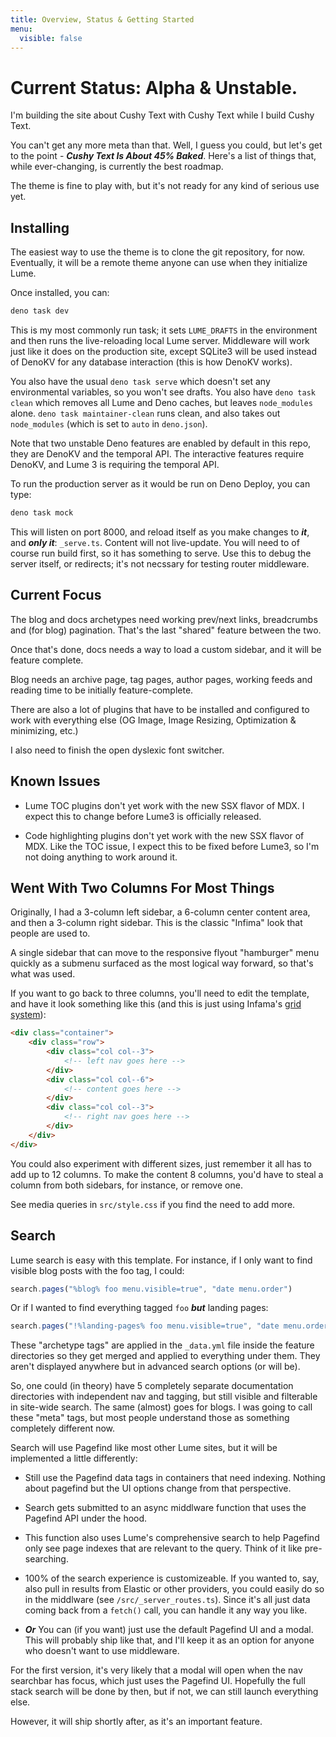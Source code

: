 ```yaml
---
title: Overview, Status & Getting Started
menu:
  visible: false
---
```


# Current Status: <span class="text--danger">Alpha & Unstable.</span>

I'm building the site about Cushy Text with Cushy Text while I build Cushy Text.

You can't get any more meta than that. Well, I guess you could, but let's get to
the point - ***Cushy Text Is About 45% Baked***. Here's a list of things that, 
while ever-changing, is currently the best roadmap.

The theme is fine to play with, but it's not ready for any kind of serious 
use yet.

## Installing 

The easiest way to use the theme is to clone the git repository, for now. Eventually, 
it will be a remote theme anyone can use when they initialize Lume.

Once installed, you can:

```bash
deno task dev
```

This is my most commonly run task; it sets `LUME_DRAFTS` in the environment and then
runs the live-reloading local Lume server. Middleware will work just like it does on
the production site, except SQLite3 will be used instead of DenoKV for any database
interaction (this is how DenoKV works).

You also have the usual `deno task serve` which doesn't set any environmental variables,
so you won't see drafts. You also have `deno task clean` which removes all Lume and Deno
caches, but leaves `node_modules` alone. `deno task maintainer-clean` runs clean, and 
also takes out `node_modules` (which is set to `auto` in `deno.json`).

Note that two unstable Deno features are enabled by default in this repo, they are 
DenoKV and the temporal API. The interactive features require DenoKV, and Lume 3 is 
requiring the temporal API.

To run the production server as it would be run on Deno Deploy, you can type:

```bash
deno task mock
```

This will listen on port 8000, and reload itself as you make changes to ***it***, 
and ***only it***: `_serve.ts`. Content will not live-update. You will need to 
of course run build first, so it has something to serve. Use this to debug the server
itself, or redirects; it's not necssary for testing router middleware.

## Current Focus

The blog and docs archetypes need working prev/next links, breadcrumbs 
and (for blog) pagination. That's the last "shared" feature between the
two.

Once that's done, docs needs a way to load a custom sidebar, and it will
be feature complete.

Blog needs an archive page, tag pages, author pages, working feeds
and reading time to be initially feature-complete.

There are also a lot of plugins that have to be installed and configured
to work with everything else (OG Image, Image Resizing, Optimization & 
minimizing, etc.)

I also need to finish the open dyslexic font switcher.

## Known Issues

 - Lume TOC plugins don't yet work with the new SSX flavor of MDX. I expect
   this to change before Lume3 is officially released.

 - Code highlighting plugins don't yet work with the new SSX flavor of MDX. Like
   the TOC issue, I expect this to be fixed before Lume3, so I'm not doing anything
   to work around it.

## Went With Two Columns For Most Things

Originally, I had a 3-column left sidebar, a 6-column center content 
area, and then a 3-column right sidebar. This is the classic "Infima"
look that people are used to.

A single sidebar that can move to the responsive flyout "hamburger"
menu quickly as a submenu surfaced as the most logical way forward, 
so that's what was used.

If you want to go back to three columns, you'll need to edit the 
template, and have it look something like this (and this is just
using Infama's [grid system](https://infima.dev/docs/layout/grid)):

```html
<div class="container">
    <div class="row">
        <div class="col col--3">
            <!-- left nav goes here -->
        </div>
        <div class="col col--6">
            <!-- content goes here -->
        </div>
        <div class="col col--3">
            <!-- right nav goes here -->
        </div>
    </div>
</div>
```

You could also experiment with different sizes, just remember it
all has to add up to 12 columns. To make the content 8 columns, you'd
have to steal a column from both sidebars, for instance, or remove one.

See media queries in `src/style.css` if you find the need to add more. 

## Search 

Lume search is easy with this template. For instance, if I only want to
find visible blog posts with the foo tag, I could:

```js
search.pages("%blog% foo menu.visible=true", "date menu.order")
```

Or if I wanted to find everything tagged `foo` ***but*** landing pages:

```js
search.pages("!%landing-pages% foo menu.visible=true", "date menu.order")
```

These "archetype tags" are applied in the `_data.yml` file inside the feature
directories so they get merged and applied to everything under them. They 
aren't displayed anywhere but in advanced search options (or will be).

So, one could (in theory) have 5 completely separate documentation directories
with independent nav and tagging, but still visible and filterable in site-wide
search. The same (almost) goes for blogs. I was going to call these "meta" tags, 
but most people understand those as something completely different now.

Search will use Pagefind like most other Lume sites, but it will be 
implemented a little differently:

 - Still use the Pagefind data tags in containers that need indexing. 
   Nothing about pagefind but the UI options change from that perspective.

 - Search gets submitted to an async middlware function that uses the
   Pagefind API under the hood.

 - This function also uses Lume's comprehensive search to help Pagefind
   only see page indexes that are relevant to the query. Think of it 
   like pre-searching.

 - 100% of the search experience is customizeable. If you wanted to, say,
   also pull in results from Elastic or other providers, you could easily 
   do so in the middlware (see `/src/_server_routes.ts`). Since it's 
   all just data coming back from a `fetch()` call, you can handle it 
   any way you like. 

 - ***Or*** You can (if you want) just use the default Pagefind UI and 
   a modal. This will probably ship like that, and I'll keep it as an 
   option for anyone who doesn't want to use middleware.

For the first version, it's very likely that a modal will open when the
nav searchbar has focus, which just uses the Pagefind UI. Hopefully the
full stack search will be done by then, but if not, we can still launch
everything else.

However, it will ship shortly after, as it's an important feature.